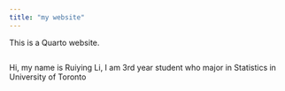 ```yaml
---
title: "my website"
---
```


This is a Quarto website.

```{}
```

Hi, my name is Ruiying Li, I am 3rd year student who major in Statistics in University of Toronto
